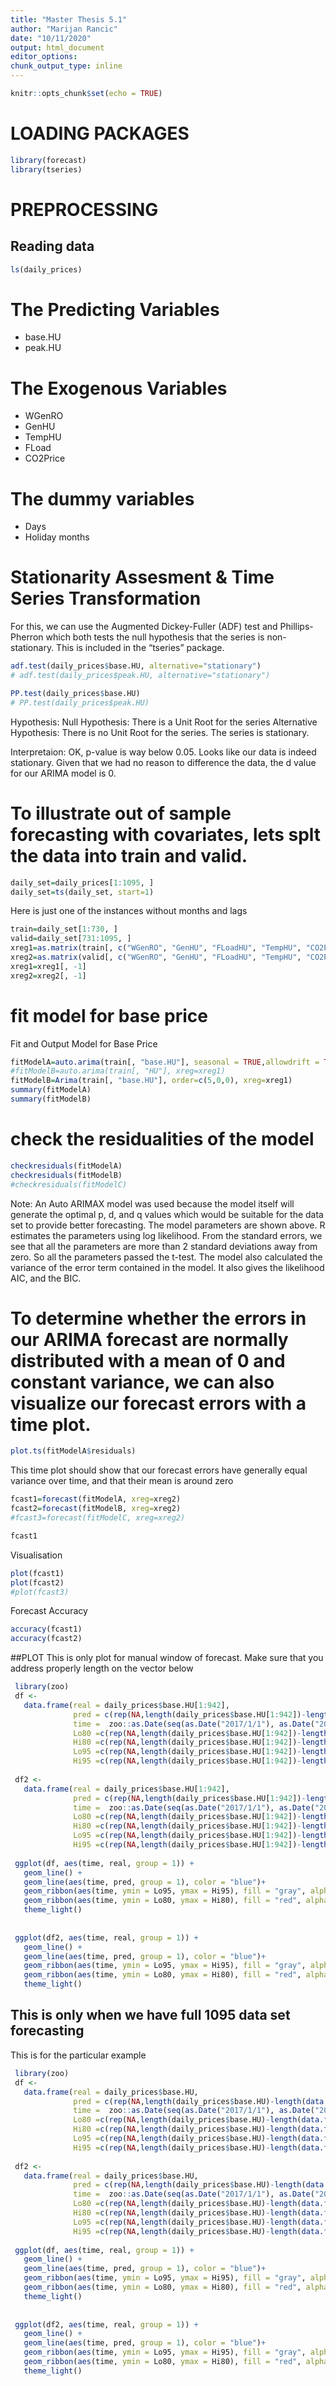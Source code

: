 ```yaml
---
title: "Master Thesis 5.1"
author: "Marijan Rancic"
date: "10/11/2020"
output: html_document
editor_options: 
chunk_output_type: inline
---
```


```r
knitr::opts_chunk$set(echo = TRUE)
```

# LOADING PACKAGES 

```r
library(forecast)
library(tseries)
```

# PREPROCESSING 

## Reading data  

```r
ls(daily_prices)
```

# The Predicting Variables 

- base.HU
- peak.HU

# The Exogenous Variables 
- WGenRO
- GenHU
- TempHU
- FLoad
- CO2Price

# The dummy variables 

- Days
- Holiday
months


# Stationarity Assesment & Time Series Transformation 

For this, we can use the Augmented Dickey-Fuller (ADF) test and Phillips-Pherron which both tests the null hypothesis that the series is non-stationary. This is included in the "tseries" package.

```r
adf.test(daily_prices$base.HU, alternative="stationary")
# adf.test(daily_prices$peak.HU, alternative="stationary")
```

```r
PP.test(daily_prices$base.HU)
# PP.test(daily_prices$peak.HU)
```

Hypothesis: 
Null Hypothesis: There is a Unit Root for the series 
Alternative Hypothesis: There is no Unit Root for the series. The series is stationary. 

Interpretaion: OK, p-value is way below 0.05. Looks like our data is indeed stationary. Given 
that we had no reason to difference the data, the d value for our ARIMA model is 0. 


# To illustrate out of sample forecasting with covariates, lets splt the data into train and valid.

```r
daily_set=daily_prices[1:1095, ]
daily_set=ts(daily_set, start=1)

```
Here is just one of the instances without months and lags
```r
train=daily_set[1:730, ]
valid=daily_set[731:1095, ]
xreg1=as.matrix(train[, c("WGenRO", "GenHU", "FLoadHU", "TempHU", "CO2Price", "d1", "d2", "d3","d4","d5", "d6", "Holiday")])
xreg2=as.matrix(valid[, c("WGenRO", "GenHU", "FLoadHU", "TempHU", "CO2Price", "d1", "d2", "d3","d4","d5", "d6", "Holiday")])
xreg1=xreg1[, -1]
xreg2=xreg2[, -1]
```




# fit model for base price 
Fit and Output Model for Base Price
```r

fitModelA=auto.arima(train[, "base.HU"], seasonal = TRUE,allowdrift = TRUE,allowmean = TRUE,xreg=xreg1)
#fitModelB=auto.arima(train[, "HU"], xreg=xreg1)
fitModelB=Arima(train[, "base.HU"], order=c(5,0,0), xreg=xreg1)
summary(fitModelA)
summary(fitModelB)

```





# check the residualities of the model

```r
checkresiduals(fitModelA)
checkresiduals(fitModelB)
#checkresiduals(fitModelC)
```

Note: An Auto ARIMAX model was used because the model itself will generate the optimal p, d, and q values which would be suitable for the data set to provide better forecasting. The model parameters are shown above. R estimates the parameters using log likelihood. From the standard errors, we see that all the parameters are more than 2 standard deviations away from zero. So all the parameters passed the t-test. The model also calculated the variance of the error term contained in the model. It also gives the likelihood AIC, and the BIC. 


# To determine whether the errors in our ARIMA forecast are normally distributed with a mean of 0 and constant variance, we can also visualize our forecast errors with a time plot. 

```r
plot.ts(fitModelA$residuals)

```

This time plot should show that our forecast errors have generally equal variance over time, and that their mean is around zero

```r
fcast1=forecast(fitModelA, xreg=xreg2)
fcast2=forecast(fitModelB, xreg=xreg2)
#fcast3=forecast(fitModelC, xreg=xreg2)
```

```r
fcast1

```

Visualisation

```r
plot(fcast1)
plot(fcast2)
#plot(fcast3)

```

Forecast Accuracy 

```r
accuracy(fcast1)
accuracy(fcast2)

```

##PLOT
This is only plot for manual window of forecast. Make sure that you address properly length on the vector below
```r

 library(zoo)
 df <-
   data.frame(real = daily_prices$base.HU[1:942],
              pred = c(rep(NA,length(daily_prices$base.HU[1:942])-length(data.frame(fcast1)[,1])),data.frame(fcast1)[,1]),
              time =  zoo::as.Date(seq(as.Date("2017/1/1"), as.Date("2019/07/31"), by = "day"), format = "%Y-%m-%d"),
              Lo80 =c(rep(NA,length(daily_prices$base.HU[1:942])-length(data.frame(fcast1)[,2])),data.frame(fcast1)[,2]),
              Hi80 =c(rep(NA,length(daily_prices$base.HU[1:942])-length(data.frame(fcast1)[,3])),data.frame(fcast1)[,3]),
              Lo95 =c(rep(NA,length(daily_prices$base.HU[1:942])-length(data.frame(fcast1)[,4])),data.frame(fcast1)[,4]),
              Hi95 =c(rep(NA,length(daily_prices$base.HU[1:942])-length(data.frame(fcast1)[,5])),data.frame(fcast1)[,5])) 
 
 df2 <-
   data.frame(real = daily_prices$base.HU[1:942],
              pred = c(rep(NA,length(daily_prices$base.HU[1:942])-length(data.frame(fcast2)[,1])),data.frame(fcast2)[,1]),
              time =  zoo::as.Date(seq(as.Date("2017/1/1"), as.Date("2019/07/31"), by = "day"), format = "%Y-%m-%d"),
              Lo80 =c(rep(NA,length(daily_prices$base.HU[1:942])-length(data.frame(fcast2)[,2])),data.frame(fcast2)[,2]),
              Hi80 =c(rep(NA,length(daily_prices$base.HU[1:942])-length(data.frame(fcast2)[,3])),data.frame(fcast2)[,3]),
              Lo95 =c(rep(NA,length(daily_prices$base.HU[1:942])-length(data.frame(fcast2)[,4])),data.frame(fcast2)[,4]),
              Hi95 =c(rep(NA,length(daily_prices$base.HU[1:942])-length(data.frame(fcast2)[,5])),data.frame(fcast2)[,5]))
 
 ggplot(df, aes(time, real, group = 1)) +
   geom_line() +
   geom_line(aes(time, pred, group = 1), color = "blue")+
   geom_ribbon(aes(time, ymin = Lo95, ymax = Hi95), fill = "gray", alpha = 0.25) +
   geom_ribbon(aes(time, ymin = Lo80, ymax = Hi80), fill = "red", alpha = 0.25) +
   theme_light()
 
 
 ggplot(df2, aes(time, real, group = 1)) +
   geom_line() +
   geom_line(aes(time, pred, group = 1), color = "blue")+
   geom_ribbon(aes(time, ymin = Lo95, ymax = Hi95), fill = "gray", alpha = 0.25) +
   geom_ribbon(aes(time, ymin = Lo80, ymax = Hi80), fill = "red", alpha = 0.25) +
   theme_light()
```
## This is only when we have full 1095 data set forecasting
This is for the particular example
```r
 library(zoo)
 df <-
   data.frame(real = daily_prices$base.HU,
              pred = c(rep(NA,length(daily_prices$base.HU)-length(data.frame(fcast1)[,1])),data.frame(fcast1)[,1]),
              time =  zoo::as.Date(seq(as.Date("2017/1/1"), as.Date("2019/12/31"), by = "day"), format = "%Y-%m-%d"),
              Lo80 =c(rep(NA,length(daily_prices$base.HU)-length(data.frame(fcast1)[,2])),data.frame(fcast1)[,2]),
              Hi80 =c(rep(NA,length(daily_prices$base.HU)-length(data.frame(fcast1)[,3])),data.frame(fcast1)[,3]),
              Lo95 =c(rep(NA,length(daily_prices$base.HU)-length(data.frame(fcast1)[,4])),data.frame(fcast1)[,4]),
              Hi95 =c(rep(NA,length(daily_prices$base.HU)-length(data.frame(fcast1)[,5])),data.frame(fcast1)[,5])) 
 
 df2 <-
   data.frame(real = daily_prices$base.HU,
              pred = c(rep(NA,length(daily_prices$base.HU)-length(data.frame(fcast2)[,1])),data.frame(fcast2)[,1]),
              time =  zoo::as.Date(seq(as.Date("2017/1/1"), as.Date("2019/12/31"), by = "day"), format = "%Y-%m-%d"),
              Lo80 =c(rep(NA,length(daily_prices$base.HU)-length(data.frame(fcast2)[,2])),data.frame(fcast2)[,2]),
              Hi80 =c(rep(NA,length(daily_prices$base.HU)-length(data.frame(fcast2)[,3])),data.frame(fcast2)[,3]),
              Lo95 =c(rep(NA,length(daily_prices$base.HU)-length(data.frame(fcast2)[,4])),data.frame(fcast2)[,4]),
              Hi95 =c(rep(NA,length(daily_prices$base.HU)-length(data.frame(fcast2)[,5])),data.frame(fcast2)[,5])) 
 
 ggplot(df, aes(time, real, group = 1)) +
   geom_line() +
   geom_line(aes(time, pred, group = 1), color = "blue")+
   geom_ribbon(aes(time, ymin = Lo95, ymax = Hi95), fill = "gray", alpha = 0.25) +
   geom_ribbon(aes(time, ymin = Lo80, ymax = Hi80), fill = "red", alpha = 0.25) +
   theme_light()
 
 
 ggplot(df2, aes(time, real, group = 1)) +
   geom_line() +
   geom_line(aes(time, pred, group = 1), color = "blue")+
   geom_ribbon(aes(time, ymin = Lo95, ymax = Hi95), fill = "gray", alpha = 0.25) +
   geom_ribbon(aes(time, ymin = Lo80, ymax = Hi80), fill = "red", alpha = 0.25) +
   theme_light()
```


